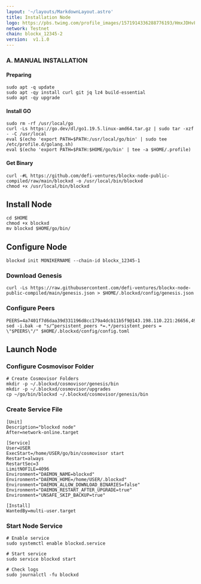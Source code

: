 ```yaml
---
layout: '~/layouts/MarkdownLayout.astro'
title: Installation Node
logo: https://pbs.twimg.com/profile_images/1571914336288776193/HmxJDHvF_400x400.jpg
network: Testnet
chain: blockx_12345-2
version:  v1.1.0
---
```





### A. MANUAL INSTALLATION



#### Preparing
```
sudo apt -q update
sudo apt -qy install curl git jq lz4 build-essential
sudo apt -qy upgrade
```

#### Install GO
```
sudo rm -rf /usr/local/go
curl -Ls https://go.dev/dl/go1.19.5.linux-amd64.tar.gz | sudo tar -xzf - -C /usr/local
eval $(echo 'export PATH=$PATH:/usr/local/go/bin' | sudo tee /etc/profile.d/golang.sh)
eval $(echo 'export PATH=$PATH:$HOME/go/bin' | tee -a $HOME/.profile)
```

#### Get Binary
```
curl -#L https://github.com/defi-ventures/blockx-node-public-compiled/raw/main/blockxd -o /usr/local/bin/blockxd
chmod +x /usr/local/bin/blockxd
```

## Install Node

```
cd $HOME
chmod +x blockxd
mv blockxd $HOME/go/bin/
```

## Configure Node
```
blockxd init MONIKERNAME --chain-id blockx_12345-1
```

### Download Genesis
```
curl -Ls https://raw.githubusercontent.com/defi-ventures/blockx-node-public-compiled/main/genesis.json > $HOME/.blockxd/config/genesis.json
```

### Configure Peers
```
PEERS=4a7401f7d6daa39d331196d8cc179a4dcb11b5f9@143.198.110.221:26656,49a5a62543f5fec60db42b00d9ebe192c3185e15@143.198.97.96:26656,dccf886659c4afcb0cd4895ccd9f2804c7e7e1cd@143.198.101.61:26656
sed -i.bak -e "s/^persistent_peers *=.*/persistent_peers = \"$PEERS\"/" $HOME/.blockxd/config/config.toml
```

## Launch Node
### Configure Cosmovisor Folder
```
# Create Cosmovisor Folders
mkdir -p ~/.blockxd/cosmovisor/genesis/bin
mkdir -p ~/.blockxd/cosmovisor/upgrades
cp ~/go/bin/blockxd ~/.blockxd/cosmovisor/genesis/bin
```

### Create Service File
```
[Unit]
Description="blockxd node"
After=network-online.target

[Service]
User=USER
ExecStart=/home/USER/go/bin/cosmovisor start
Restart=always
RestartSec=3
LimitNOFILE=4096
Environment="DAEMON_NAME=blockxd"
Environment="DAEMON_HOME=/home/USER/.blockxd"
Environment="DAEMON_ALLOW_DOWNLOAD_BINARIES=false"
Environment="DAEMON_RESTART_AFTER_UPGRADE=true"
Environment="UNSAFE_SKIP_BACKUP=true"

[Install]
WantedBy=multi-user.target
```

### Start Node Service
```
# Enable service
sudo systemctl enable blockxd.service

# Start service
sudo service blockxd start

# Check logs
sudo journalctl -fu blockxd
```
